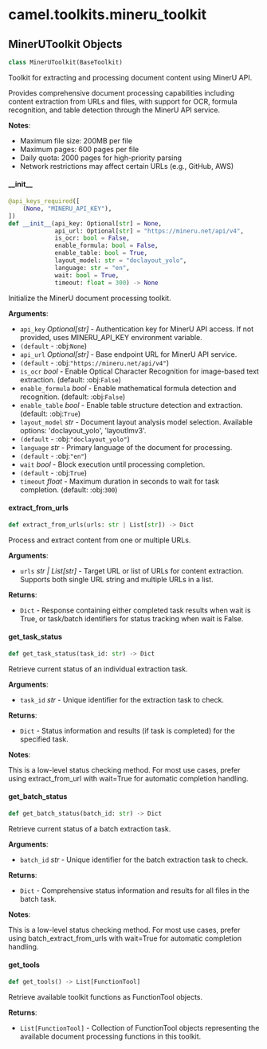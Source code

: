 <a id="camel.toolkits.mineru_toolkit"></a>

# camel.toolkits.mineru\_toolkit

<a id="camel.toolkits.mineru_toolkit.MinerUToolkit"></a>

## MinerUToolkit Objects

```python
class MinerUToolkit(BaseToolkit)
```

Toolkit for extracting and processing document content
using MinerU API.

Provides comprehensive document processing capabilities including content
extraction from URLs and files, with support for OCR, formula recognition,
and table detection through the MinerU API service.

**Notes**:

  - Maximum file size: 200MB per file
  - Maximum pages: 600 pages per file
  - Daily quota: 2000 pages for high-priority parsing
  - Network restrictions may affect certain URLs (e.g., GitHub, AWS)

<a id="camel.toolkits.mineru_toolkit.MinerUToolkit.__init__"></a>

#### \_\_init\_\_

```python
@api_keys_required([
    (None, "MINERU_API_KEY"),
])
def __init__(api_key: Optional[str] = None,
             api_url: Optional[str] = "https://mineru.net/api/v4",
             is_ocr: bool = False,
             enable_formula: bool = False,
             enable_table: bool = True,
             layout_model: str = "doclayout_yolo",
             language: str = "en",
             wait: bool = True,
             timeout: float = 300) -> None
```

Initialize the MinerU document processing toolkit.

**Arguments**:

- `api_key` _Optional[str]_ - Authentication key for MinerU API access.
  If not provided, uses MINERU_API_KEY environment variable.
- `(default` - :obj:`None`)
- `api_url` _Optional[str]_ - Base endpoint URL for MinerU API service.
- `(default` - :obj:`"https://mineru.net/api/v4"`)
- `is_ocr` _bool_ - Enable Optical Character Recognition for image-based
  text extraction. (default: :obj:`False`)
- `enable_formula` _bool_ - Enable mathematical formula detection and
  recognition. (default: :obj:`False`)
- `enable_table` _bool_ - Enable table structure detection and
  extraction. (default: :obj:`True`)
- `layout_model` _str_ - Document layout analysis model selection.
  Available options: 'doclayout_yolo', 'layoutlmv3'.
- `(default` - :obj:`"doclayout_yolo"`)
- `language` _str_ - Primary language of the document for processing.
- `(default` - :obj:`"en"`)
- `wait` _bool_ - Block execution until processing completion.
- `(default` - :obj:`True`)
- `timeout` _float_ - Maximum duration in seconds to wait for task
  completion. (default: :obj:`300`)

<a id="camel.toolkits.mineru_toolkit.MinerUToolkit.extract_from_urls"></a>

#### extract\_from\_urls

```python
def extract_from_urls(urls: str | List[str]) -> Dict
```

Process and extract content from one or multiple URLs.

**Arguments**:

- `urls` _str | List[str]_ - Target URL or list of URLs for content
  extraction. Supports both single URL string and multiple URLs
  in a list.
  

**Returns**:

- `Dict` - Response containing either completed task results when wait
  is True, or task/batch identifiers for status tracking when
  wait is False.

<a id="camel.toolkits.mineru_toolkit.MinerUToolkit.get_task_status"></a>

#### get\_task\_status

```python
def get_task_status(task_id: str) -> Dict
```

Retrieve current status of an individual extraction task.

**Arguments**:

- `task_id` _str_ - Unique identifier for the extraction task to check.
  

**Returns**:

- `Dict` - Status information and results (if task is completed) for
  the specified task.
  

**Notes**:

  This is a low-level status checking method. For most use cases,
  prefer using extract_from_url with wait=True for automatic
  completion handling.

<a id="camel.toolkits.mineru_toolkit.MinerUToolkit.get_batch_status"></a>

#### get\_batch\_status

```python
def get_batch_status(batch_id: str) -> Dict
```

Retrieve current status of a batch extraction task.

**Arguments**:

- `batch_id` _str_ - Unique identifier for the batch extraction task
  to check.
  

**Returns**:

- `Dict` - Comprehensive status information and results for all files
  in the batch task.
  

**Notes**:

  This is a low-level status checking method. For most use cases,
  prefer using batch_extract_from_urls with wait=True for automatic
  completion handling.

<a id="camel.toolkits.mineru_toolkit.MinerUToolkit.get_tools"></a>

#### get\_tools

```python
def get_tools() -> List[FunctionTool]
```

Retrieve available toolkit functions as FunctionTool objects.

**Returns**:

- `List[FunctionTool]` - Collection of FunctionTool objects representing
  the available document processing functions in this toolkit.

